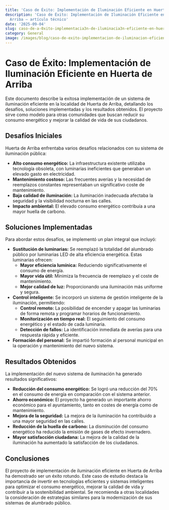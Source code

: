 ```yaml
---
title: 'Caso de Éxito: Implementación de Iluminación Eficiente en Huerta de Arriba'
description: 'Caso de Éxito: Implementación de Iluminación Eficiente en Huerta de
  Arriba — artículo técnico'
date: '2025-09-04'
slug: caso-de-a-0xito-implementacia3n-de-iluminacia3n-eficiente-en-huerta-de-arriba
category: General
image: /images/blog/caso-de-exito-implementacion-de-iluminacion-eficiente-en-huerta-de-arriba/caso-de-exito-implementacion-de-iluminacion-eficiente-en-huerta-de-arriba-hero-001.webp
---
```


# Caso de Éxito: Implementación de Iluminación Eficiente en Huerta de Arriba

Este documento describe la exitosa implementación de un sistema de iluminación eficiente en la localidad de Huerta de Arriba, detallando los desafíos, soluciones implementadas y los resultados obtenidos.  El proyecto sirve como modelo para otras comunidades que buscan reducir su consumo energético y mejorar la calidad de vida de sus ciudadanos.

## Desafíos Iniciales

Huerta de Arriba enfrentaba varios desafíos relacionados con su sistema de iluminación pública:

* **Alto consumo energético:** La infraestructura existente utilizaba tecnología obsoleta, con luminarias ineficientes que generaban un elevado gasto en electricidad.
* **Mantenimiento costoso:** Las frecuentes averías y la necesidad de reemplazos constantes representaban un significativo coste de mantenimiento.
* **Baja calidad de iluminación:** La iluminación inadecuada afectaba la seguridad y la visibilidad nocturna en las calles.
* **Impacto ambiental:** El elevado consumo energético contribuía a una mayor huella de carbono.

## Soluciones Implementadas

Para abordar estos desafíos, se implementó un plan integral que incluyó:

* **Sustitución de luminarias:**  Se reemplazó la totalidad del alumbrado público por luminarias LED de alta eficiencia energética.  Estas luminarias ofrecen:
    * **Mayor eficiencia lumínica:** Reduciendo significativamente el consumo de energía.
    * **Mayor vida útil:**  Minimiza la frecuencia de reemplazo y el coste de mantenimiento.
    * **Mejor calidad de luz:**  Proporcionando una iluminación más uniforme y segura.
* **Control inteligente:** Se incorporó un sistema de gestión inteligente de la iluminación, permitiendo:
    * **Control remoto:**  La posibilidad de encender y apagar las luminarias de forma remota y programar horarios de funcionamiento.
    * **Monitorización en tiempo real:**  El seguimiento del consumo energético y el estado de cada luminaria.
    * **Detección de fallos:**  La identificación inmediata de averías para una respuesta rápida y eficiente.
* **Formación del personal:** Se impartió formación al personal municipal en la operación y mantenimiento del nuevo sistema.


## Resultados Obtenidos

La implementación del nuevo sistema de iluminación ha generado resultados significativos:

* **Reducción del consumo energético:** Se logró una reducción del 70% en el consumo de energía en comparación con el sistema anterior.
* **Ahorro económico:**  El proyecto ha generado un importante ahorro económico para el ayuntamiento, tanto en costes de energía como de mantenimiento.
* **Mejora de la seguridad:**  La mejora de la iluminación ha contribuido a una mayor seguridad en las calles.
* **Reducción de la huella de carbono:** La disminución del consumo energético ha reducido la emisión de gases de efecto invernadero.
* **Mayor satisfacción ciudadana:** La mejora de la calidad de la iluminación ha aumentado la satisfacción de los ciudadanos.


## Conclusiones

El proyecto de implementación de iluminación eficiente en Huerta de Arriba ha demostrado ser un éxito rotundo.  Este caso de estudio destaca la importancia de invertir en tecnologías eficientes y sistemas inteligentes para optimizar el consumo energético, mejorar la calidad de vida y contribuir a la sostenibilidad ambiental.  Se recomienda a otras localidades la consideración de estrategias similares para la modernización de sus sistemas de alumbrado público.
